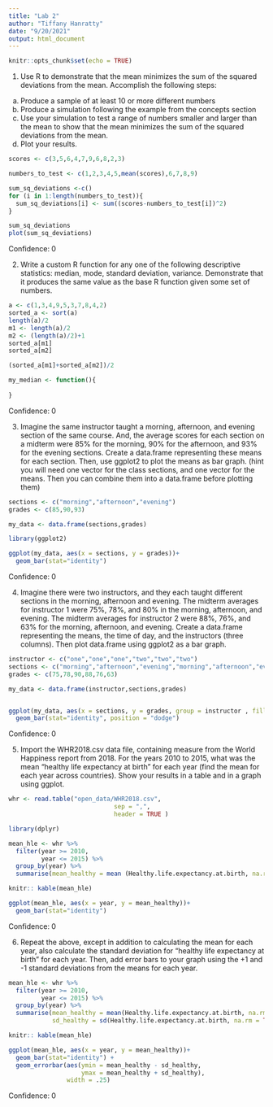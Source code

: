 ```yaml
---
title: "Lab 2"
author: "Tiffany Hanratty"
date: "9/20/2021"
output: html_document
---
```


```r
knitr::opts_chunk$set(echo = TRUE)
```

1. Use R to demonstrate that the mean minimizes the sum of the squared deviations from the mean. Accomplish the following steps:

a. Produce a sample of at least 10 or more different numbers
b. Produce a simulation following the example from the concepts section
c. Use your simulation to test a range of numbers smaller and larger than the mean to show that the mean minimizes the sum of the squared deviations from the mean.
d. Plot your results.

```r
scores <- c(3,5,6,4,7,9,6,8,2,3)

numbers_to_test <- c(1,2,3,4,5,mean(scores),6,7,8,9)

sum_sq_deviations <-c()
for (i in 1:length(numbers_to_test)){
  sum_sq_deviations[i] <- sum((scores-numbers_to_test[i])^2)
}

sum_sq_deviations
plot(sum_sq_deviations)

```
Confidence: 0

2. Write a custom R function for any one of the following descriptive statistics: median, mode, standard deviation, variance. Demonstrate that it produces the same value as the base R function given some set of numbers.

```r
a <- c(1,3,4,9,5,3,7,8,4,2)
sorted_a <- sort(a)
length(a)/2
m1 <- length(a)/2
m2 <- (length(a)/2)+1
sorted_a[m1]
sorted_a[m2]

(sorted_a[m1]+sorted_a[m2])/2

my_median <- function(){
  
}
```

Confidence: 0

3. Imagine the same instructor taught a morning, afternoon, and evening section of the same course. And, the average scores for each section on a midterm were 85% for the morning, 90% for the afternoon, and 93% for the evening sections. Create a data.frame representing these means for each section. Then, use ggplot2 to plot the means as bar graph. (hint you will need one vector for the class sections, and one vector for the means. Then you can combine them into a data.frame before plotting them)

```r
sections <- c("morning","afternoon","evening")
grades <- c(85,90,93)

my_data <- data.frame(sections,grades)

library(ggplot2)

ggplot(my_data, aes(x = sections, y = grades))+
  geom_bar(stat="identity")
```

Confidence: 0

4. Imagine there were two instructors, and they each taught different sections in the morning, afternoon and evening. The midterm averages for instructor 1 were 75%, 78%, and 80% in the morning, afternoon, and evening. The midterm averages for instructor 2 were 88%, 76%, and 63% for the morning, afternoon, and evening. Create a data.frame representing the means, the time of day, and the instructors (three columns). Then plot data.frame using ggplot2 as a bar graph.

```r
instructor <- c("one","one","one","two","two","two")
sections <- c("morning","afternoon","evening","morning","afternoon","evening")
grades <- c(75,78,90,88,76,63)

my_data <- data.frame(instructor,sections,grades)


ggplot(my_data, aes(x = sections, y = grades, group = instructor , fill = instructor))+
  geom_bar(stat="identity", position = "dodge")
```

Confidence: 0

5. Import the WHR2018.csv data file, containing measure from the World Happiness report from 2018. For the years 2010 to 2015, what was the mean “healthy life expectancy at birth” for each year (find the mean for each year across countries). Show your results in a table and in a graph using ggplot.

```r
whr <- read.table("open_data/WHR2018.csv", 
                             sep = ",",
                             header = TRUE )

library(dplyr)

mean_hle <- whr %>%
  filter(year >= 2010,
         year <= 2015) %>%
  group_by(year) %>%
  summarise(mean_healthy = mean (Healthy.life.expectancy.at.birth, na.rm = TRUE))

knitr:: kable(mean_hle)

ggplot(mean_hle, aes(x = year, y = mean_healthy))+
  geom_bar(stat="identity")
```

Confidence: 0

6. Repeat the above, except in addition to calculating the mean for each year, also calculate the standard deviation for “healthy life expectancy at birth” for each year. Then, add error bars to your graph using the +1 and -1 standard deviations from the means for each year.

```r
mean_hle <- whr %>%
  filter(year >= 2010,
         year <= 2015) %>%
  group_by(year) %>%
  summarise(mean_healthy = mean(Healthy.life.expectancy.at.birth, na.rm = TRUE),
            sd_healthy = sd(Healthy.life.expectancy.at.birth, na.rm = TRUE))

knitr:: kable(mean_hle)

ggplot(mean_hle, aes(x = year, y = mean_healthy))+
  geom_bar(stat="identity") +
  geom_errorbar(aes(ymin = mean_healthy - sd_healthy,
                    ymax = mean_healthy + sd_healthy),
                width = .25)
```

Confidence: 0



